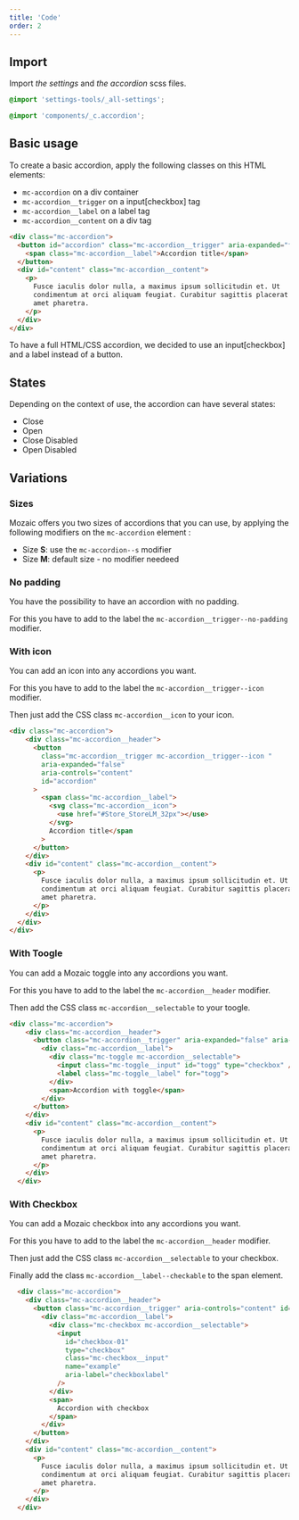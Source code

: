```yaml
---
title: 'Code'
order: 2
---
```


## Import

Import *the settings* and *the accordion* scss files. 
```scss
@import 'settings-tools/_all-settings';

@import 'components/_c.accordion';
```

## Basic usage
To create a basic accordion, apply the following classes on this HTML elements:

- `mc-accordion` on a div container
- `mc-accordion__trigger` on a input[checkbox] tag
- `mc-accordion__label` on a label tag
- `mc-accordion__content` on a div tag

```html
<div class="mc-accordion">
  <button id="accordion" class="mc-accordion__trigger" aria-expanded="false" aria-controls="content">
    <span class="mc-accordion__label">Accordion title</span>
  </button>
  <div id="content" class="mc-accordion__content">
    <p>
      Fusce iaculis dolor nulla, a maximus ipsum sollicitudin et. Ut
      condimentum at orci aliquam feugiat. Curabitur sagittis placerat leo sit
      amet pharetra.
    </p>
  </div>
</div>
```

<Preview path="basic" />

<Highlight theme="warning">

To have a full HTML/CSS accordion, we decided to use an input[checkbox] and a label instead of a button.

</Highlight>

## States

Depending on the context of use, the accordion can have several states: 

- Close
- Open 
- Close Disabled
- Open Disabled

<Preview path="states" />

## Variations

### Sizes

Mozaic offers you two sizes of accordions that you can use, by applying the following modifiers on the `mc-accordion` element :

- Size **S**: use the `mc-accordion--s` modifier
- Size **M**: default size - no modifier needeed

<Preview path="sizes" />

### No padding

You have the possibility to have an accordion with no padding.

For this you have to add to the label the `mc-accordion__trigger--no-padding` modifier.

<Preview path="no-padding" />

### With icon

You can add an icon into any accordions you want.

For this you have to add to the label the `mc-accordion__trigger--icon` modifier.

Then just add the CSS class `mc-accordion__icon` to your icon.

```html
<div class="mc-accordion">
    <div class="mc-accordion__header">
      <button
        class="mc-accordion__trigger mc-accordion__trigger--icon "
        aria-expanded="false"
        aria-controls="content"
        id="accordion"
      >
        <span class="mc-accordion__label">
          <svg class="mc-accordion__icon">
            <use href="#Store_StoreLM_32px"></use>
          </svg>
          Accordion title</span
        >
      </button>
    </div>
    <div id="content" class="mc-accordion__content">
      <p>
        Fusce iaculis dolor nulla, a maximus ipsum sollicitudin et. Ut
        condimentum at orci aliquam feugiat. Curabitur sagittis placerat leo sit
        amet pharetra.
      </p>
    </div>
  </div>
</div>
```

<Preview path="icon" />

### With Toogle

You can add a Mozaic toggle into any accordions you want.

For this you have to add to the label the `mc-accordion__header` modifier.

Then add the CSS class `mc-accordion__selectable` to your toogle.

```html
<div class="mc-accordion">
    <div class="mc-accordion__header">
      <button class="mc-accordion__trigger" aria-expanded="false" aria-controls="content" id="accordion">
        <div class="mc-accordion__label">
          <div class="mc-toggle mc-accordion__selectable">
            <input class="mc-toggle__input" id="togg" type="checkbox" />
            <label class="mc-toggle__label" for="togg">
          </div>
          <span>Accordion with toggle</span>
        </div>
      </button>  
    </div>
    <div id="content" class="mc-accordion__content">
      <p>
        Fusce iaculis dolor nulla, a maximus ipsum sollicitudin et. Ut
        condimentum at orci aliquam feugiat. Curabitur sagittis placerat leo sit
        amet pharetra.
      </p>
    </div>
  </div>
```

<Preview path="selectable" />

### With Checkbox

You can add a Mozaic checkbox into any accordions you want.

For this you have to add to the label the `mc-accordion__header` modifier.

Then just add the CSS class `mc-accordion__selectable` to your checkbox.

Finally add the class `mc-accordion__label--checkable` to the span element.

```html
  <div class="mc-accordion">
    <div class="mc-accordion__header">
      <button class="mc-accordion__trigger" aria-controls="content" id="accordion">
        <div class="mc-accordion__label">
          <div class="mc-checkbox mc-accordion__selectable">
            <input
              id="checkbox-01"
              type="checkbox"
              class="mc-checkbox__input"
              name="example"
              aria-label="checkboxlabel"
            />
          </div>
          <span>
            Accordion with checkbox
          </span>
        </div>
      </button>
    </div>
    <div id="content" class="mc-accordion__content">
      <p> 
        Fusce iaculis dolor nulla, a maximus ipsum sollicitudin et. Ut
        condimentum at orci aliquam feugiat. Curabitur sagittis placerat leo sit
        amet pharetra.
      </p>
    </div>
  </div>
```
<Preview path="checkable" />